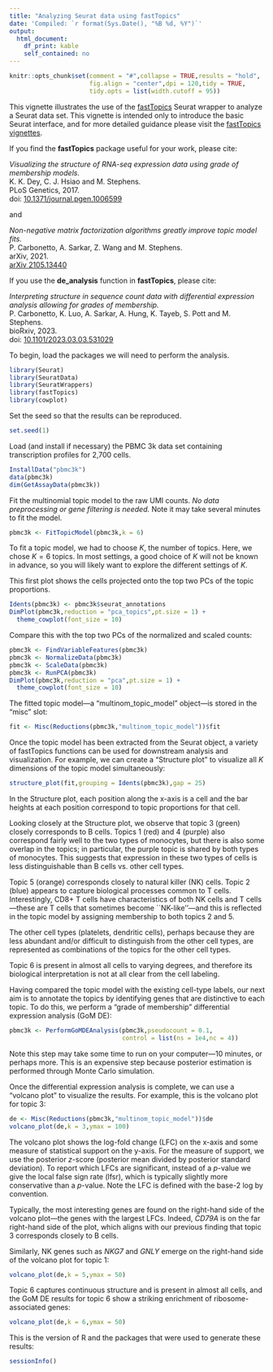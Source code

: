 ```yaml
---
title: "Analyzing Seurat data using fastTopics"
date: 'Compiled: `r format(Sys.Date(), "%B %d, %Y")`'
output:
  html_document:
    df_print: kable
    self_contained: no
---
```


```r
knitr::opts_chunk$set(comment = "#",collapse = TRUE,results = "hold",
                      fig.align = "center",dpi = 120,tidy = TRUE,
                      tidy.opts = list(width.cutoff = 95))
```

This vignette illustrates the use of the [fastTopics][fasttopics]
Seurat wrapper to analyze a Seurat data set. This vignette is intended
only to introduce the basic Seurat interface, and for more detailed
guidance please visit the [fastTopics vignettes][fasttopics-vignettes].

If you find the **fastTopics** package useful for your work, please
cite:

*Visualizing the structure of RNA-seq expression data using grade of
membership models.*<br>
K. K. Dey, C. J. Hsiao and M. Stephens.<br>
PLoS Genetics, 2017.<br>
doi: [10.1371/journal.pgen.1006599](https://doi.org/10.1371/journal.pgen.1006599)

and

*Non-negative matrix factorization algorithms greatly improve topic
model fits.*<br>
P. Carbonetto, A. Sarkar, Z. Wang and M. Stephens.<br>
arXiv, 2021.<br>
[arXiv 2105.13440](https://arxiv.org/abs/2105.13440)

If you use the **de_analysis** function in **fastTopics**, please cite:

*Interpreting structure in sequence count data with differential
expression analysis allowing for grades of membership.*<br>
P. Carbonetto, K. Luo, A. Sarkar, A. Hung, K. Tayeb, S. Pott and
M. Stephens.<br>
bioRxiv, 2023.<br>
doi: [10.1101/2023.03.03.531029](https://doi.org/10.1101/2023.03.03.531029)

To begin, load the packages we will need to perform the analysis.

```r
library(Seurat)
library(SeuratData)
library(SeuratWrappers)
library(fastTopics)
library(cowplot)
```

Set the seed so that the results can be reproduced.

```r
set.seed(1)
```

Load (and install if necessary) the PBMC 3k data set containing
transcription profiles for 2,700 cells.

```r
InstallData("pbmc3k")
data(pbmc3k)
dim(GetAssayData(pbmc3k))
```

Fit the multinomial topic model to the raw UMI counts. *No data
preprocessing or gene filtering is needed.* Note it may take several
minutes to fit the model.

```r
pbmc3k <- FitTopicModel(pbmc3k,k = 6)
```

To fit a topic model, we had to choose $K$, the number of topics.
Here, we chose $K = 6$ topics. In most settings, a good choice of $K$
will not be known in advance, so you will likely want to explore the
different settings of $K$.

This first plot shows the cells projected onto the top two PCs of the
topic proportions.

```r
Idents(pbmc3k) <- pbmc3k$seurat_annotations
DimPlot(pbmc3k,reduction = "pca_topics",pt.size = 1) +
  theme_cowplot(font_size = 10)
```

Compare this with the top two PCs of the normalized and scaled counts:

```r
pbmc3k <- FindVariableFeatures(pbmc3k)
pbmc3k <- NormalizeData(pbmc3k)
pbmc3k <- ScaleData(pbmc3k)
pbmc3k <- RunPCA(pbmc3k)
DimPlot(pbmc3k,reduction = "pca",pt.size = 1) +
  theme_cowplot(font_size = 10)
```

The fitted topic model---a "multinom_topic_model" object---is stored
in the "misc" slot:

```r
fit <- Misc(Reductions(pbmc3k,"multinom_topic_model"))$fit
```

Once the topic model has been extracted from the Seurat object, a
variety of fastTopics functions can be used for downstream analysis
and visualization. For example, we can create a "Structure plot" to
visualize all $K$ dimensions of the topic model simultaneously:

```r
structure_plot(fit,grouping = Idents(pbmc3k),gap = 25)
```

In the Structure plot, each position along the x-axis is a cell and
the bar heights at each position correspond to topic proportions for
that cell.

Looking closely at the Structure plot, we observe that topic 3 (green)
closely corresponds to B cells. Topics 1 (red) and 4 (purple) also
correspond fairly well to the two types of monocytes, but there is
also some overlap in the topics; in particular, the purple topic is
shared by both types of monocytes. This suggests that expression in
these two types of cells is less distinguishable than B cells
vs. other cell types.

Topic 5 (orange) corresponds closely to natural killer (NK) cells.
Topic 2 (blue) appears to capture biological processes common to T
cells. Interestingly, CD8+ T cells have characteristics of both NK
cells and T cells---these are T cells that sometimes become
``NK-like''---and this is reflected in the topic model by assigning
membership to both topics 2 and 5.

The other cell types (platelets, dendritic cells), perhaps because
they are less abundant and/or difficult to distinguish from the other
cell types, are represented as combinations of the topics for the
other cell types.

Topic 6 is present in almost all cells to varying degrees, and
therefore its biological interpretation is not at all clear from the
cell labeling.

Having compared the topic model with the existing cell-type labels,
our next aim is to annotate the topics by identifying genes that are
distinctive to each topic. To do this, we perform a "grade of
membership" differential expression analysis (GoM DE):

```r
pbmc3k <- PerformGoMDEAnalysis(pbmc3k,pseudocount = 0.1,
                               control = list(ns = 1e4,nc = 4))
```

Note this step may take some time to run on your computer---10
minutes, or perhaps more. This is an expensive step because posterior
estimation is performed through Monte Carlo simulation.

Once the differential expression analysis is complete, we can use a
"volcano plot" to visualize the results. For example, this is the
volcano plot for topic 3:

```r
de <- Misc(Reductions(pbmc3k,"multinom_topic_model"))$de
volcano_plot(de,k = 3,ymax = 100)
```

The volcano plot shows the log-fold change (LFC) on the x-axis and
some measure of statistical support on the y-axis. For the measure of
support, we use the posterior *z*-score (posterior mean divided by
posterior standard deviation). To report which LFCs are significant,
instead of a *p*-value we give the local false sign rate (lfsr), which
is typically slightly more conservative than a *p*-value. Note the
LFC is defined with the base-2 log by convention.

Typically, the most interesting genes are found on the right-hand side
of the volcano plot---the genes with the largest LFCs. Indeed, *CD79A*
is on the far right-hand side of the plot, which aligns with our
previous finding that topic 3 corresponds closely to B cells.

Similarly, NK genes such as *NKG7* and *GNLY* emerge on the right-hand
side of the volcano plot for topic 1:

```r
volcano_plot(de,k = 5,ymax = 50)
```

Topic 6 captures continuous structure and is present in almost all
cells, and the GoM DE results for topic 6 show a striking enrichment
of ribosome-associated genes:

```r
volcano_plot(de,k = 6,ymax = 50)
```

This is the version of R and the packages that were used to generate
these results:

```r
sessionInfo()
```

[fasttopics]:  https://github.com/stephenslab/fastTopics
[fasttopics-vignettes]:  https://stephenslab.github.io/fastTopics/articles
